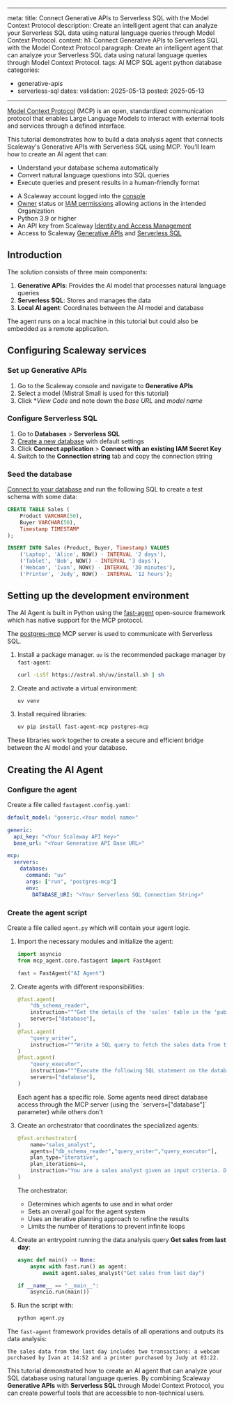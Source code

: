 
---
meta:
  title: Connect Generative APIs to Serverless SQL with the Model Context Protocol 
  description: Create an intelligent agent that can analyze your Serverless SQL data using natural language queries through Model Context Protocol.
content:
  h1: Connect Generative APIs to Serverless SQL with the Model Context Protocol 
  paragraph: Create an intelligent agent that can analyze your Serverless SQL data using natural language queries through Model Context Protocol.
tags: AI MCP SQL agent python database
categories:
  - generative-apis
  - serverless-sql
dates:
  validation: 2025-05-13
  posted: 2025-05-13
---


[Model Context Protocol](https://modelcontextprotocol.io/introduction) (MCP) is an open, standardized communication protocol that enables Large Language Models to interact with external tools and services through a defined interface. 

This tutorial demonstrates how to build a data analysis agent that connects Scaleway's Generative APIs with Serverless SQL using MCP. You'll learn how to create an AI agent that can:
- Understand your database schema automatically
- Convert natural language questions into SQL queries
- Execute queries and present results in a human-friendly format

<Requirements />

- A Scaleway account logged into the [console](https://console.scaleway.com)
- [Owner](/iam/concepts/#owner) status or [IAM permissions](/iam/concepts/#permission) allowing actions in the intended Organization
- Python 3.9 or higher
- An API key from Scaleway [Identity and Access Management](/iam/)
- Access to Scaleway [Generative APIs](/generative-apis/quickstart/) and [Serverless SQL](/serverless-sql-databases/quickstart/)

## Introduction

The solution consists of three main components:

1. **Generative APIs**: Provides the AI model that processes natural language queries
2. **Serverless SQL**: Stores and manages the data
3. **Local AI agent**: Coordinates between the AI model and database

<Message type="note">
  The agent runs on a local machine in this tutorial but could also be embedded as a remote application.
</Message>

## Configuring Scaleway services

### Set up Generative APIs

1. Go to the Scaleway console and navigate to **Generative APIs**
2. Select a model (Mistral Small is used for this tutorial)
3. Click **View Code* and note down the *base URL* and *model name*

### Configure Serverless SQL

1. Go to **Databases** > **Serverless SQL**
2. [Create a new database](/serverless-sql-databases/how-to/create-a-database/) with default settings
3. Click **Connect application** > **Connect with an existing IAM Secret Key**
4. Switch to the **Connection string** tab and copy the connection string

### Seed the database

[Connect to your database](/serverless-sql-databases/how-to/connect-to-a-database/) and run the following SQL to create a test schema with some data:

```sql
CREATE TABLE Sales (
    Product VARCHAR(50),
    Buyer VARCHAR(50),
    Timestamp TIMESTAMP
);

INSERT INTO Sales (Product, Buyer, Timestamp) VALUES
    ('Laptop', 'Alice', NOW() - INTERVAL '2 days'),
    ('Tablet', 'Bob', NOW() - INTERVAL '3 days'),
    ('Webcam', 'Ivan', NOW() - INTERVAL '30 minutes'),
    ('Printer', 'Judy', NOW() - INTERVAL '12 hours');
```

## Setting up the development environment

The AI Agent is built in Python using the [fast-agent](https://github.com/evalstate/fast-agent) open-source framework which has native support for the MCP protocol.

The [postgres-mcp](https://github.com/crystaldba/postgres-mcp) MCP server is used to communicate with Serverless SQL.

1. Install a package manager. `uv` is the recommended package manager by `fast-agent`:
    ```bash
    curl -LsSf https://astral.sh/uv/install.sh | sh
    ```

2. Create and activate a virtual environment:
    ```bash
    uv venv
    ```

3. Install required libraries:
    ```bash
    uv pip install fast-agent-mcp postgres-mcp
    ```

These libraries work together to create a secure and efficient bridge between the AI model and your database.

## Creating the AI Agent

### Configure the agent

Create a file called `fastagent.config.yaml`:

```yaml
default_model: "generic.<Your model name>"

generic:
  api_key: "<Your Scaleway API Key>"
  base_url: "<Your Generative API Base URL>"

mcp:
  servers:
    database:
      command: "uv" 
      args: ["run", "postgres-mcp"]
      env:
        DATABASE_URI: "<Your Serverless SQL Connection String>"
```

### Create the agent script

Create a file called `agent.py` which will contain your agent logic.

1. Import the necessary modules and initialize the agent:
    ```python
    import asyncio
    from mcp_agent.core.fastagent import FastAgent

    fast = FastAgent("AI Agent")
    ```

2. Create agents with different responsibilities:
    ```python
    @fast.agent(
        "db_schema_reader",
        instruction="""Get the details of the 'sales' table in the 'public' schema of the database, which contains the sales data. Only return the column names and types.""",
        servers=["database"],
    )
    @fast.agent(
        "query_writer",
        instruction="""Write a SQL query to fetch the sales data from the database (sales table) given the input constraint. Only return the SQL query, no other text."""
    )
    @fast.agent(
        "query_executor",
        instruction="""Execute the following SQL statement on the database and write the results in JSON format""",
        servers=["database"],
    )
    ```

    <Message type="note">
    Each agent has a specific role. Some agents need direct database access through the MCP server (using the `servers=["database"]` parameter) while others don't
    </Message>

3. Create an orchestrator that coordinates the specialized agents:
    ```python
    @fast.orchestrator(
        name="sales_analyst",
        agents=["db_schema_reader","query_writer","query_executor"],
        plan_type="iterative",
        plan_iterations=4,
        instruction="You are a sales analyst given an input criteria. Describe the corresponding sales data from the database in one sentence."
    )
    ```
    The orchestrator:
    - Determines which agents to use and in what order
    - Sets an overall goal for the agent system
    - Uses an iterative planning approach to refine the results
    - Limits the number of iterations to prevent infinite loops

4. Create an entrypoint running the data analysis query **Get sales from last day**: 
    ```python
    async def main() -> None:
        async with fast.run() as agent:
            await agent.sales_analyst("Get sales from last day")

    if __name__ == "__main__":
        asyncio.run(main())
    ```

5. Run the script with:
   ```bash
   python agent.py
   ```

The `fast-agent` framework provides details of all operations and outputs its data analysis:

    The sales data from the last day includes two transactions: a webcam purchased by Ivan at 14:52 and a printer purchased by Judy at 03:22. 


This tutorial demonstrated how to create an AI agent that can analyze your SQL database using natural language queries. By combining Scaleway **Generative APIs** with **Serverless SQL** through Model Context Protocol, you can create powerful tools that are accessible to non-technical users.
